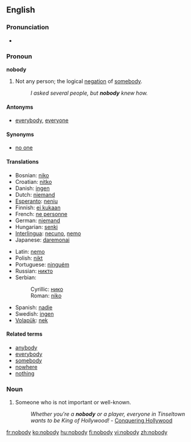 ==English==

===Pronunciation===
*{{audio|en-us-nobody.ogg|Audio (US)}}

===Pronoun===
'''nobody'''

# Not any person; the logical [[negation]] of [[somebody]].
#:''I asked several people, but '''nobody''' knew how.''

====Antonyms====
*[[everybody]], [[everyone]]

====Synonyms====
*[[no one]]

====Translations====
{{top}}
*Bosnian: [[niko#Bosnian|niko]]
*Croatian: [[nitko#Croatian|nitko]]
*Danish: [[ingen]]
*Dutch: [[niemand]]
*[[Esperanto]]: [[neniu]]
*Finnish: [[ei kukaan]]
*French: [[ne personne]]
*German: [[niemand]]
*Hungarian: [[senki]]
*[[Interlingua]]: [[necuno]], [[nemo]]
*Japanese: [[daremonai]]
{{mid}}
*Latin: [[nemo]]
*Polish: [[nikt]]
*Portuguese: [[ninguém]]
*Russian: [[никто]]
*Serbian:
*:Cyrillic: [[нико#Serbian|нико]]
*:Roman: [[niko#Serbian|niko]]
*Spanish: [[nadie]]
*Swedish: [[ingen]]
*[[Volapük]]: [[nek]]
{{bottom}}

====Related terms====
*[[anybody]]
*[[everybody]]
*[[somebody]]
*[[nowhere]]
*[[nothing]]

===Noun===
{{en-noun-reg-y|nobod|y}}

# Someone who is not important or well-known.
#: ''Whether you're a '''nobody''' or a player, everyone in Tinseltown wants to be King of Hollywood!'' - [http://www.conqueringhollywood.com/ Conquering Hollywood]

[[fr:nobody]]
[[ko:nobody]]
[[hu:nobody]]
[[fi:nobody]]
[[vi:nobody]]
[[zh:nobody]]